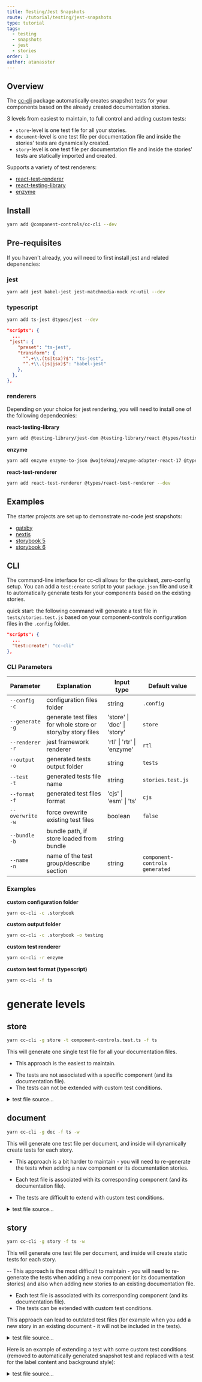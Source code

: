 ```yaml
---
title: Testing/Jest Snapshots
route: /tutorial/testing/jest-snapshots
type: tutorial
tags:
  - testing
  - snapshots
  - jest
  - stories
order: 1
author: atanasster
---
```


## Overview

The [cc-cli](https://github.com/ccontrols/component-controls/tree/master/plugins/cc-cli) package automatically creates snapshot tests for your components based on the already created documentation stories.

3 levels from easiest to maintain, to full control and adding custom tests:

- `store`-level is one test file for all your stories.
- `document`-level is one test file per documentation file and inside the stories' tests are dynamically created.
- `story`-level is one test file per documentation file and inside the stories' tests are statically imported and created.

Supports a variety of test renderers:

- [react-test-renderer](https://reactjs.org/docs/test-renderer.html)
- [react-testing-library](https://testing-library.com/docs/react-testing-library/intro)
- [enzyme](https://enzymejs.github.io/enzyme/)

## Install

```sh
yarn add @component-controls/cc-cli --dev
```
## Pre-requisites

If you haven't already, you will need to first install jest and related depenencies:

### jest

```sh
yarn add jest babel-jest jest-matchmedia-mock rc-util --dev
```
### typescript

```sh
yarn add ts-jest @types/jest --dev
```

```js:title=package.json
"scripts": {
  ...
 "jest": {
    "preset": "ts-jest",
    "transform": {
      "^.+\\.(ts|tsx)?$": "ts-jest",
      "^.+\\.(js|jsx)$": "babel-jest"
    },
  },
},
```

### renderers

Depending on your choice for jest rendering, you will need to install one of the following dependecnies:

**react-testing-library**
```sh
yarn add @testing-library/jest-dom @testing-library/react @types/testing-library__jest-dom --dev
```

**enzyme**

```sh
yarn add enzyme enzyme-to-json @wojtekmaj/enzyme-adapter-react-17 @types/enzyme @types/testing-library__jest-dom --dev
```

**react-test-renderer**

```sh
yarn add react-test-renderer @types/react-test-renderer --dev
```

## Examples

The starter projects are set up to demonstrate no-code jest snapshots:

- [gatsby](https://github.com/ccontrols/gatsby-controls-starter/blob/e177388e990479d6b7b098beb6cc0aa4789c1ea1/package.json#L9)
- [nextjs](https://github.com/ccontrols/nextjs-controls-starter/blob/cb24475032f69b3f45cfdd54ace8dce7b1896f6e/package.json#L29)
- [storybook 5](https://github.com/ccontrols/storybook-5-controls-starter/blob/efed8a95c2a5986990e85805d35a5d753cf5fa85/package.json#L9)
- [storybook 6](https://github.com/ccontrols/storybook-6-controls-starter/blob/6798935d712a38b66a99650d9002dd4b7394b581/package.json#L9)

## CLI

The command-line interface for cc-cli allows for the quickest, zero-config setup. You can add a `test:create` script to your `package.json` file and use it to automatically generate tests for your components based on the existing stories.

quick start: the following command will generate a test file in `tests/stories.test.js` based on your component-controls configuration files in the `.config` folder.

```js:title=package.json
"scripts": {
  ...
  "test:create": "cc-cli"
},
```

### CLI Parameters

| Parameter              | Explanation                                                 | Input type                  | Default value                  |
| ---------------------- | ----------------------------------------------------------- | --------------------------- | ------------------------------ |
| `--config`<br/>`-c`    | configuration files folder                                  | string                      | `.config`                      |
| `--generate`<br/>`-g`  | generate test files for whole store or story/by story files | 'store' \| 'doc' \| 'story' | `store`                        |
| `--renderer`<br/>`-r`  | jest framework renderer                                     | 'rtl' \| 'rtr' \| 'enzyme'  | `rtl`                          |
| `--output`<br/>`-o`    | generated tests output folder                               | string                      | `tests`                        |
| `--test`<br/>`-t`      | generated tests file name                                   | string                      | `stories.test.js`              |
| `--format`<br/>`-f`    | generated test files format                                 | 'cjs' \| 'esm' \| 'ts'      | `cjs`                          |
| `--overwrite`<br/>`-w` | force ovewrite existing test files                          | boolean                     | `false`                        |
| `--bundle`<br/>`-b`    | bundle path, if store loaded from bundle                    | string                      |                                |
| `--name`<br/>`-n`      | name of the test group/describe section                     | string                      | `component-controls generated` |

### Examples

**custom configuration folder**

```sh
yarn cc-cli -c .storybook
```

**custom output folder**

```sh
yarn cc-cli -c .storybook -o testing
```

**custom test renderer**

```sh
yarn cc-cli -r enzyme
```

**custom test format (typescript)**
```sh
yarn cc-cli -f ts
```

# generate levels

## store

```sh
yarn cc-cli -g store -t component-controls.test.ts -f ts
```

This will generate one single test file for all your documentation files. 
+ This approach is the easiest to maintain.
- The tests are not associated with a specific component (and its documentation file).
- The tests can not be extended with custom test conditions.

<details>
  <summary>test file source...</summary>

```jsx:title=tests/component-controls.test.ts
/* prettier-ignore-start */
import path from 'path';
import MatchMediaMock from 'jest-matchmedia-mock';
import {
  loadConfigurations,
  extractDocuments,
} from '@component-controls/config';
import { renderExample } from '@component-controls/test-renderers';
import { render as reactRender } from '@component-controls/render/react';
import { render, act } from '@testing-library/react';

const renderErr = () => {
  throw new Error('Could not render the story');
};

describe('component-controls generated', () => {
  let matchMedia: MatchMediaMock;
  beforeAll(() => {
    jest.mock('rc-util/lib/Portal');
    matchMedia = new MatchMediaMock();
  });
  afterEach(() => {
    matchMedia.clear();
  });
  const configPath = path.resolve(__dirname, '../.config');
  const config = loadConfigurations(configPath);
  if (!config.renderFn) {
    config.renderFn = reactRender;
  }
  const documents = extractDocuments({ config, configPath });
  if (documents) {
    documents.forEach((file: string) => {
      const exports = require(file);
      const doc = exports.default;
      const examples = Object.keys(exports)
        .filter(key => key !== 'default')
        .map(key => exports[key]);

      if (examples.length) {
        describe(doc.title, () => {
          examples.forEach(example => {
            it(example.name, async () => {
              let rendered;
              act(() => {
                rendered = renderExample({
                  example,
                  doc,
                  config,
                });
              });
              if (!rendered) {
                renderErr();
                return;
              }
              const { asFragment } = render(rendered);
              expect(asFragment()).toMatchSnapshot();
            });
          });
        });
      }
    });
  }
});
/* prettier-ignore-end */
```
</details>

## document

```sh
yarn cc-cli -g doc -f ts -w
```

This will generate one test file per document, and inside will dynamically create tests for each story.

- This approach is a bit harder to maintain - you will need to re-generate the tests when adding a new component or its documentation stories.
+ Each test file is associated with its corresponding component (and its documentation file).
- The tests are difficult to extend with custom test conditions.


<details>
  <summary>test file source...</summary>

```jsx:title=src/Header/Header.test.ts
/* prettier-ignore-start */
import path from 'path';
import MatchMediaMock from 'jest-matchmedia-mock';
import { loadConfigurations } from '@component-controls/config';
import { renderDocument } from '@component-controls/test-renderers';
import { render as reactRender } from '@component-controls/render/react';
import { render, act } from '@testing-library/react';

const renderErr = () => {
  throw new Error('Could not render the story');
};

import * as examples from './Header.stories';

describe('Header', () => {
  let matchMedia: MatchMediaMock;
  beforeAll(() => {
    jest.mock('rc-util/lib/Portal');
    matchMedia = new MatchMediaMock();
  });
  afterEach(() => {
    matchMedia.clear();
  });
  const configPath = path.resolve(__dirname, '../../.config');
  const config = loadConfigurations(configPath);
  if (!config.renderFn) {
    config.renderFn = reactRender;
  }
  let renderedExamples: ReturnType<typeof renderDocument> = [];
  act(() => {
    renderedExamples = renderDocument(examples, config);
  });
  if (!renderedExamples) {
    renderErr();
    return;
  }
  renderedExamples.forEach(({ name, rendered }) => {
    it(name, async () => {
      const { asFragment } = render(rendered);
      expect(asFragment()).toMatchSnapshot();
    });
  });
});
/* prettier-ignore-end */
```
</details>

## story

```sh
yarn cc-cli -g story -f ts -w
```

This will generate one test file per document, and inside will create static tests for each story. 

-- This approach is the most difficult to maintain - you will need to re-generate the tests when adding a new component (or its documentation stories) and also when adding new stories to an existing documentation file.
+ Each test file is associated with its corresponding component (and its documentation file).
+ The tests can be extended with custom test conditions.

This approach can lead to outdated test files (for example when you add a new story in an existing document - it will not be included in the tests).

<details>
  <summary>test file source...</summary>

```jsx:title=src/Header/Header.test.ts
/* prettier-ignore-start */
import path from 'path';
import MatchMediaMock from 'jest-matchmedia-mock';
import { loadConfigurations } from '@component-controls/config';
import { renderExample } from '@component-controls/test-renderers';
import { render as reactRender } from '@component-controls/render/react';
import { render, act } from '@testing-library/react';

const renderErr = () => {
  throw new Error('Could not render the story');
};

import doc, { overview } from './Header.stories';

describe('Header', () => {
  let matchMedia: MatchMediaMock;

  beforeAll(() => {
    jest.mock('rc-util/lib/Portal');
    matchMedia = new MatchMediaMock();
  });

  afterEach(() => {
    matchMedia.clear();
  });

  const configPath = path.resolve(__dirname, '.config');
  const config = loadConfigurations(configPath);
  
  if (!config.renderFn) {
    config.renderFn = reactRender;
  }

  test('overview', () => {
    const example = overview;
    let rendered;
    act(() => {
      rendered = renderExample({
        example,
        doc,
        config,
      });
    });
    if (!rendered) {
      renderErr();
      return;
    }
    const { asFragment } = render(rendered);
    expect(asFragment()).toMatchSnapshot();
  });
});
/* prettier-ignore-end */
```
</details>


Here is an example of extending a test with some custom test conditions (removed to automatically generated snapshot test and replaced with a test for the label content and background style):

<details>
  <summary>test file source...</summary>

```jsx:title=src/VariantButton/VariantButton.test.ts
/* prettier-ignore-start */
import path from 'path';
import MatchMediaMock from 'jest-matchmedia-mock';
import { loadConfigurations } from '@component-controls/config';
import { renderExample } from '@component-controls/test-renderers';
import { render as reactRender } from '@component-controls/render/react';
import { render, act } from '@testing-library/react';

const renderErr = () => {
  throw new Error('Could not render the story');
};

import doc, { primary } from './VariantButton.stories';

describe('VariantVutton', () => {
  let matchMedia: MatchMediaMock;

  beforeAll(() => {
    jest.mock('rc-util/lib/Portal');
    matchMedia = new MatchMediaMock();
  });

  afterEach(() => {
    matchMedia.clear();
  });

  const configPath = path.resolve(__dirname, '.config');
  const config = loadConfigurations(configPath);
  
  if (!config.renderFn) {
    config.renderFn = reactRender;
  }

  test('primary', () => {
    const example = overview;
    let rendered;
    act(() => {
      rendered = renderExample({
        example,
        doc,
        config,
      });
    });
    if (!rendered) {
      renderErr();
      return;
    }
    const { getByTestId, container } = render(rendered);
    // expect(asFragment()).toMatchSnapshot(); - remove auto-snapshots
    // add specific custom tests for a label and a style
    expect(getByTestId('label')).toHaveTextContent('Primary');
    expect(container.children[0]).toHaveStyle('background: lightgrey');
  });
});
/* prettier-ignore-end */
```
</details>